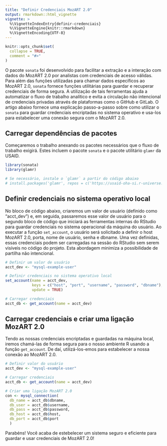 ```yaml
---
title: "Definir Credenciais MozART 2.0"
output: rmarkdown::html_vignette
vignette: >
  %\VignetteIndexEntry{definir-credenciais}
  %\VignetteEngine{knitr::rmarkdown}
  %\VignetteEncoding{UTF-8}
---
```


```r
knitr::opts_chunk$set(
  collapse = TRUE,
  comment = "#>"
)
```


O pacote `sonata` foi desenvolvido para facilitar a extração e a interação com dados do MozART 2.0 por analistas com credenciais de acesso válidas. Para além das funções utilizadas para chamar dados específicos ao MozART 2.0, `sonata` fornece funções utilitárias para guardar e recuperar credenciais de forma segura. A utilização de tais ferramentas ajuda a automatizar o fluxo de trabalho analítico e evita a circulação não intencional de credenciais privadas através de plataformas como o GitHub e GitLab.  O artigo abaixo fornece uma explicação passo-a-passo sobre como utilizar o `sonata` para guardar credenciais encriptadas no sistema operativo e usa-los para estabelecer uma conexão segura com o MozART 2.0.

## Carregar dependências de pacotes

Começaremos o trabalho anexando os pacotes necessários que o fluxo de trabalho exigirá.  Estes incluem o pacote `sonata` e o pacote utilitário `glamr` da USAID.

```r
library(sonata)
library(glamr)

# Se necessário, instale o `glamr` a partir do código abaixo
# install.packages('glamr', repos = c('https://usaid-oha-si.r-universe.dev', 'https://cloud.r-project.org'))

```

## Definir credenciais no sistema operativo local

No bloco de código abaixo, criaremos um valor de usuário (definido como “acct_dev”) e, em seguida, passaremos esse valor de usuário para o segundo bloco de código que iniciará as ferramentas internas do RStudio para guardar credenciais no sistema operacional da máquina do usuário. Ao executar a função `set_account`, o usuário será solicitado a definir o host MozART 2.0, porta, nome de usuário, senha e dbname.  Uma vez definidas, essas credenciais podem ser carregadas na sessão do RStudio sem serem visíveis no código do projeto.  Esta abordagem minimiza a possibilidade de partilha não intencional.

```r
# Definir um valor de usuário
acct_dev <- "mysql-example-user"

# Definir credenciais no sistema operativo local
set_account(name = acct_dev, 
            keys = c("host", "port", "username", "password", "dbname"), 
            update = TRUE)

# Carregar credenciais
acct_db <- get_account(name = acct_dev)
```

## Carregar credenciais e criar uma ligação MozART 2.0

Tendo as nossas credenciais encriptadas e guardadas na máquina local, iremos chamá-las de forma segura para o nosso ambiente R usando a função `get_account`.  De daí, utilizá-los-emos para estabelecer a nossa conexão ao MozART 2.0.

```r
# Definir valor do usuário
acct_dev <- "mysql-example-user"

# Carregar credenciais
acct_db <- get_account(name = acct_dev)

# Criar uma ligação MozART 2.0
con <- mysql_connection(
  db_name = acct_db$dbname, 
  db_user = acct_db$username,
  db_pass = acct_db$password, 
  db_host = acct_db$host, 
  db_port = acct_db$port
  )
```
Parabéns! Você acaba de estebelecer um sistema seguro e eficiente para guardar e usar credenciais de MozART 2.0!
